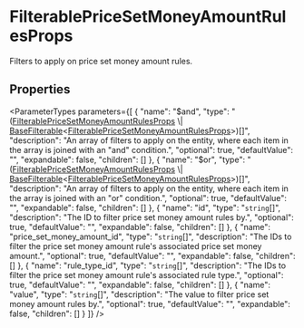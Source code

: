 
# FilterablePriceSetMoneyAmountRulesProps

Filters to apply on price set money amount rules.

## Properties

<ParameterTypes parameters={[
  {
    "name": "$and",
    "type": "([FilterablePriceSetMoneyAmountRulesProps](js_client.internal.internal-1.PricingTypes.FilterablePriceSetMoneyAmountRulesProps.mdx) \\| [BaseFilterable](../../DAL/interfaces/js_client.internal.internal-1.DAL.BaseFilterable.mdx)&#60;[FilterablePriceSetMoneyAmountRulesProps](js_client.internal.internal-1.PricingTypes.FilterablePriceSetMoneyAmountRulesProps.mdx)&#62;)[]",
    "description": "An array of filters to apply on the entity, where each item in the array is joined with an \"and\" condition.",
    "optional": true,
    "defaultValue": "",
    "expandable": false,
    "children": []
  },
  {
    "name": "$or",
    "type": "([FilterablePriceSetMoneyAmountRulesProps](js_client.internal.internal-1.PricingTypes.FilterablePriceSetMoneyAmountRulesProps.mdx) \\| [BaseFilterable](../../DAL/interfaces/js_client.internal.internal-1.DAL.BaseFilterable.mdx)&#60;[FilterablePriceSetMoneyAmountRulesProps](js_client.internal.internal-1.PricingTypes.FilterablePriceSetMoneyAmountRulesProps.mdx)&#62;)[]",
    "description": "An array of filters to apply on the entity, where each item in the array is joined with an \"or\" condition.",
    "optional": true,
    "defaultValue": "",
    "expandable": false,
    "children": []
  },
  {
    "name": "id",
    "type": "`string`[]",
    "description": "The ID to filter price set money amount rules by.",
    "optional": true,
    "defaultValue": "",
    "expandable": false,
    "children": []
  },
  {
    "name": "price_set_money_amount_id",
    "type": "`string`[]",
    "description": "The IDs to filter the price set money amount rule's associated price set money amount.",
    "optional": true,
    "defaultValue": "",
    "expandable": false,
    "children": []
  },
  {
    "name": "rule_type_id",
    "type": "`string`[]",
    "description": "The IDs to filter the price set money amount rule's associated rule type.",
    "optional": true,
    "defaultValue": "",
    "expandable": false,
    "children": []
  },
  {
    "name": "value",
    "type": "`string`[]",
    "description": "The value to filter price set money amount rules by.",
    "optional": true,
    "defaultValue": "",
    "expandable": false,
    "children": []
  }
]} />
